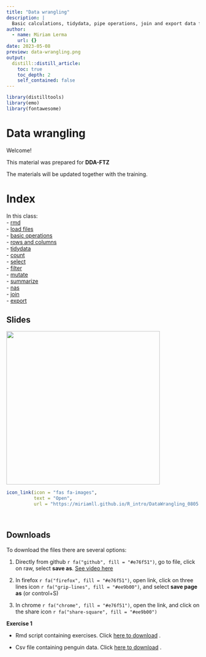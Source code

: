```yaml
---
title: "Data wrangling"
description: |
  Basic calculations, tidydata, pipe operations, join and export data frames.
author:
  - name: Miriam Lerma
    url: {}
date: 2023-05-08
preview: data-wrangling.png
output:
  distill::distill_article:
    toc: true
    toc_depth: 2
    self_contained: false
---
```


```r
library(distilltools)
library(emo)
library(fontawesome)
```

# Data wrangling

Welcome!

This material was prepared for **DDA-FTZ**

The materials will be updated together with the training.

# Index

In this class: <br>
- [rmd](https://miriamll.github.io/R_intro/DataWrangling_1205.html#6)<br>
- [load files](https://miriamll.github.io/R_intro/DataWrangling_1205.html#27)<br>
- [basic operations](https://miriamll.github.io/R_intro/DataWrangling_1205.html#44) <br>
- [rows and columns](https://miriamll.github.io/R_intro/DataWrangling_1205.html#54) <br>
- [tidydata](https://miriamll.github.io/R_intro/DataWrangling_1205.html#59) <br>
- [count](https://miriamll.github.io/R_intro/DataWrangling_1205.html#66) <br>
- [select](https://miriamll.github.io/R_intro/DataWrangling_1205.html#68) <br>
- [filter](https://miriamll.github.io/R_intro/DataWrangling_1205.html#69) <br>
- [mutate](https://miriamll.github.io/R_intro/DataWrangling_1205.html#74) <br>
- [summarize](https://miriamll.github.io/R_intro/DataWrangling_1205.html#75) <br>
- [nas](https://miriamll.github.io/R_intro/DataWrangling_1205.html#76)<br>
- [join](https://miriamll.github.io/R_intro/DataWrangling_1205.html#80) <br>
- [export](https://miriamll.github.io/R_intro/DataWrangling_1205.html#93) <br>


## Slides
<html>
<body>
   <left>
      <a href="https://miriamll.github.io/R_intro/DataWrangling_0805.html#1"><img src="https://github.com/MiriamLL/R_intro/blob/master/Images/000data-wrangling.png?raw=true" style="width:400px"></a>
   </left>
</body>
</html>


```r
icon_link(icon = "fas fa-images",
          text = "Open",
          url = "https://miriamll.github.io/R_intro/DataWrangling_0805.html#1")
```

<br>

## Downloads

To download the files there are several options:  

1. Directly from github `r fa("github", fill = "#e76f51")`, go to file, click on raw, select **save as**. [See video here](https://www.gitkraken.com/learn/git/github-download#how-to-download-a-csv-from-github)

2. In firefox `r fa("firefox", fill = "#e76f51")`, open link, click on three lines icon `r fa("grip-lines", fill = "#ee9b00")`, and select **save page as** (or control+S)

3. In chrome `r fa("chrome", fill = "#e76f51")`, open the link, and click on the share icon `r fa("share-square", fill = "#ee9b00")`

**Exercise 1**

- Rmd script containing exercises. Click [here to download]("https://raw.githubusercontent.com/MiriamLL/R_intro/master/02ExercisesRmd.Rmd") .

- Csv file containing penguin data. Click [here to download]("https://raw.githubusercontent.com/MiriamLL/R_intro/master/Downloads/penguins1.csv") .

